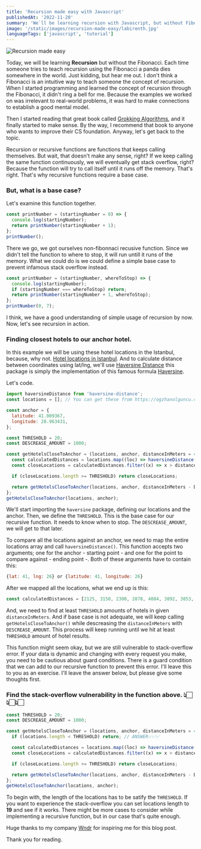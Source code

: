 ```yaml
---
title: 'Recursion made easy with Javascript'
publishedAt: '2022-11-20'
summary: 'We`ll be learning recursion with Javascript, but without Fibonacci. We`ll also explore Haversine formula to calculate distance between coordinates.'
image: '/static/images/recursion-made-easy/labirenth.jpg'
languageTags: ['javascript', 'tutorial']
---
```


![Recursion made easy](/static/images/recursion-made-easy/labirenth.jpg)

Today, we will be learning __Recursion__ but without the Fibonacci. Each time someone tries to teach recursion using the Fibonacci a panda dies somewhere in the world. Just kidding, but hear me out.
I don't think a Fibonacci is an intuitive way to teach someone the concept of recursion. When I started programming and learned the concept of recursion through the Fibonacci, it didn't ring a bell for me. Because the examples we worked on was irrelevant to real-world problems, it was hard to make connections to establish a good mental model.

Then I started reading that great book called [Grokking Algorithms](https://www.amazon.com/Grokking-Algorithms-illustrated-programmers-curious/dp/1617292230/), and it finally started to make sense.
By the way, I recommend that book to anyone who wants to improve their CS foundation. Anyway, let's get back to the topic.

Recursion or recursive functions are functions that keeps calling themselves. But wait, that doesn't make any sense, right? If we keep calling the same function continuously, we will eventually
get stack overflow, right? Because the function will try to call itself until it runs off the memory. That's right. That's why recursive functions require a base case.

### But, what is a base case?

Let's examine this function together.

```javascript
const printNumber = (startingNumber = 0) => {
  console.log(startingNumber);
  return printNumber(startingNumber + 1);
};
printNumber();
```

There we go, we got ourselves non-fibonnaci recusive function. Since we didn't tell the function to where to stop, it will run untill it runs of the memory. What we could do is we could define a simple base case to prevent infamous stack overflow instead.

```javascript
const printNumber = (startingNumber, whereToStop) => {
  console.log(startingNumber);
  if (startingNumber === whereToStop) return;
  return printNumber(startingNumber + 1, whereToStop);
};
printNumber(0, 7);
```

I think, we have a good understanding of simple usage of recursion by now. Now, let's see recursion in action.

### Finding closest hotels to our anchor hotel.

In this example we will be using these hotel locations in the Istanbul, because, why not. [Hotel locations in Istanbul](https://ogzhanolguncu.com/static/data/locations.json).
And to calculate distance between coordinates using lat/lng, we'll use [Haversine Distance](https://www.npmjs.com/package/haversine-distance) this package is simply the implementation of this famous formula [Haversine](https://en.wikipedia.org/wiki/Haversine_formula).

Let's code.

```javascript
import haversineDistance from 'haversine-distance';
const locations = []; // You can get these from https://ogzhanolguncu.com/static/data/locations.json

const anchor = {
  latitude: 41.009367,
  longitude: 28.963431,
};

const THRESHOLD = 20;
const DESCREASE_AMOUNT = 1000;

const getHotelsCloseToAnchor = (locations, anchor, distanceInMeters = 4000) => {
  const calculatedDistances = locations.map((loc) => haversineDistance(anchor, loc));
  const closeLocations = calculatedDistances.filter((x) => x > distanceInMeters);

  if (closeLocations.length >= THRESHOLD) return closeLocations;

  return getHotelsCloseToAnchor(locations, anchor, distanceInMeters - DESCREASE_AMOUNT);
};
getHotelsCloseToAnchor(locations, anchor);
```

We'll start importing the `haversine` package, defining our locations and the anchor. Then, we define the `THRESHOLD`. This is the base case for our recursive function. It needs to know when to stop. The `DESCREASE_AMOUNT`, we will get to that later.

To compare all the locations against an anchor, we need to map the entire locations array and call `haversineDistance()`. This function accepts two arguments; one for the anchor - starting point - and one for the point to compare against - ending point -.
Both of these arguments have to contain this:

```javascript
{lat: 41, lng: 26} or {latitude: 41, longitude: 26}
```

After we mapped all the locations, what we end up is this:

```javascript
const calculatedDistances = [2125, 3150, 2300, 2878, 4084, 3892, 3853, ......] // And possibly more
```

And, we need to find at least `THRESHOLD` amounts of hotels in given `distanceInMeters`. And if base case is not adequate, we will keep calling `getHotelsCloseToAnchor()` while descreasing the
`distanceInMeters` with `DESCREASE_AMOUNT`. This process will keep running until we hit at least `THRESHOLD` amount of hotel results.

This function might seem okay, but we are still vulnerable to stack-overflow error. If your data is dynamic and changing with every request you make, you need to be cautious about guard conditions.
There is a guard condition that we can add to our recursive function to prevent this error. I'll leave this to you as an exercise. I'll leave the answer below, but please give some thoughts first.

### Find the stack-overflow vulnerability in the function above.  👆🏻👆🏻👆🏻 

```javascript
const THRESHOLD = 20;
const DESCREASE_AMOUNT = 1000;

const getHotelsCloseToAnchor = (locations, anchor, distanceInMeters = 4000) => {
  if (locations.length < THRESHOLD) return; // ANSWER✅✅✅

  const calculatedDistances = locations.map((loc) => haversineDistance(anchor, loc));
  const closeLocations = calculatedDistances.filter((x) => x > distanceInMeters);

  if (closeLocations.length >= THRESHOLD) return closeLocations;

  return getHotelsCloseToAnchor(locations, anchor, distanceInMeters - DESCREASE_AMOUNT);
};
getHotelsCloseToAnchor(locations, anchor);
```

To begin with, the length of the locations has to be satify the `THRESHOLD`. If you want to experience the stack-overflow you can set locations length to __19__ and see if it works. There might be more cases to consider while implementing a recursive function, but in our case that's quite enough.

Huge thanks to my company [Wndr](https://www.linkedin.com/company/justwndr) for inspiring me for this blog post.

Thank you for reading.
